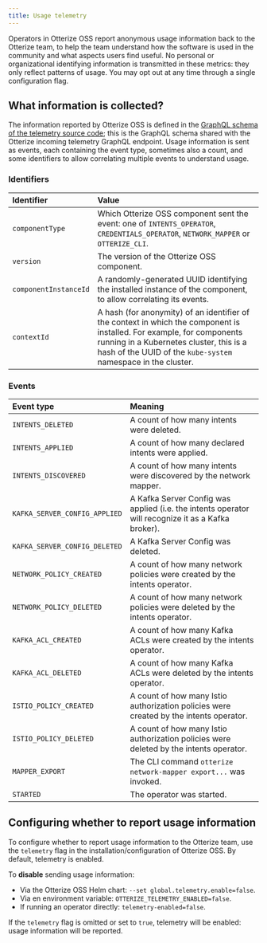 ```yaml
---
title: Usage telemetry
---
```


Operators in Otterize OSS report anonymous usage information back to the Otterize team, to help the team understand how the software is used in the community and what aspects users find useful. No personal or organizational identifying information is transmitted in these metrics: they only reflect patterns of usage. You may opt out at any time through a single configuration flag.

## What information is collected?

The information reported by Otterize OSS is defined in the [GraphQL schema of the telemetry source code](https://github.com/otterize/intents-operator/blob/main/src/shared/telemetries/telemetriesgql/schema.graphql); this is the GraphQL schema shared with the Otterize incoming telemetry GraphQL endpoint. Usage information is sent as events, each containing the event type, sometimes also a count, and some identifiers to allow correlating multiple events to understand usage.

### Identifiers

| Identifier            | Value                                                                                                                |
|:----------------------|:---------------------------------------------------------------------------------------------------------------------|
| `componentType`       | Which Otterize OSS component sent the event: one of `INTENTS_OPERATOR`, `CREDENTIALS_OPERATOR`, `NETWORK_MAPPER` or `OTTERIZE_CLI`. |
| `version`             | The version of the Otterize OSS component.                                                                           |
| `componentInstanceId` | A randomly-generated UUID identifying the installed instance of the component, to allow correlating its events.      |
| `contextId`           | A hash (for anonymity) of an identifier of the context in which the component is installed. For example, for components running in a Kubernetes cluster, this is a hash of the UUID of the `kube-system` namespace in the cluster. |

### Events

| Event type                        | Meaning                                                                                                   |
|:----------------------------------|:----------------------------------------------------------------------------------------------------------|
| `INTENTS_DELETED`                 | A count of how many intents were deleted.                                                                 |
| `INTENTS_APPLIED`                 | A count of how many declared intents were applied.                                                        |
| `INTENTS_DISCOVERED`              | A count of how many intents were discovered by the network mapper.                                        |
| `KAFKA_SERVER_CONFIG_APPLIED`     | A Kafka Server Config was applied (i.e. the intents operator will recognize it as a Kafka broker).        |
| `KAFKA_SERVER_CONFIG_DELETED`     | A Kafka Server Config was deleted.                                                                        |
| `NETWORK_POLICY_CREATED`          | A count of how many network policies were created by the intents operator.                                |
| `NETWORK_POLICY_DELETED`          | A count of how many network policies were deleted by the intents operator.                                |
| `KAFKA_ACL_CREATED`               | A count of how many Kafka ACLs were created by the intents operator.                                      |
| `KAFKA_ACL_DELETED`               | A count of how many Kafka ACLs were deleted by the intents operator.                                      |
| `ISTIO_POLICY_CREATED`            | A count of how many Istio authorization policies were created by the intents operator.                    |
| `ISTIO_POLICY_DELETED`            | A count of how many Istio authorization policies were deleted by the intents operator.                    |
| `MAPPER_EXPORT`                   | The CLI command `otterize network-mapper export...` was invoked.                                          |
| `STARTED`                         | The operator was started.                                                                                 |

## Configuring whether to report usage information

To configure whether to report usage information to the Otterize team, use the `telemetry` flag in the installation/configuration of Otterize OSS. By default, telemetry is enabled.

To **disable** sending usage information:
  - Via the Otterize OSS Helm chart: `--set global.telemetry.enable=false`.
  - Via en environment variable: `OTTERIZE_TELEMETRY_ENABLED=false`.
  - If running an operator directly: `telemetry-enabled=false`.

If the `telemetry` flag is omitted or set to `true`, telemetry will be enabled: usage information will be reported.

